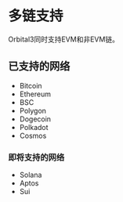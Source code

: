 # 多链支持

Orbital3同时支持EVM和非EVM链。

## 已支持的网络
* Bitcoin
* Ethereum
* BSC
* Polygon
* Dogecoin
* Polkadot
* Cosmos

### 即将支持的网络
* Solana
* Aptos
* Sui
